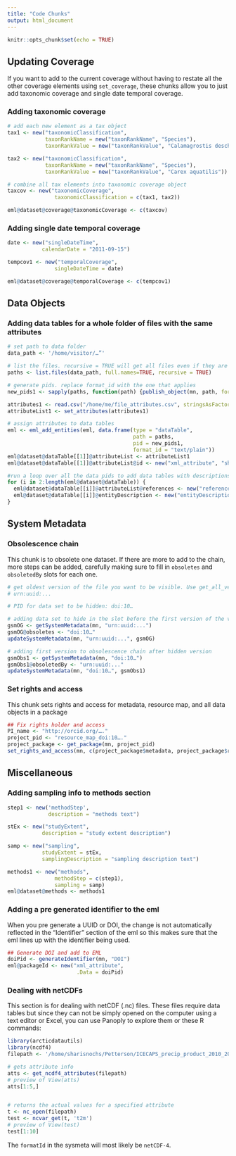 ```yaml
---
title: "Code Chunks"
output: html_document
---
```


```r
knitr::opts_chunk$set(echo = TRUE)
```

## Updating Coverage

If you want to add to the current coverage without having to restate all the other coverage elements using `set_coverage`, these chunks allow you to just add taxonomic coverage and single date temporal coverage. 

### Adding taxonomic coverage

```r
# add each new element as a tax object
tax1 <- new("taxonomicClassification",
            taxonRankName = new("taxonRankName", "Species"),
            taxonRankValue = new("taxonRankValue", "Calamagrostis deschampsioides"))

tax2 <- new("taxonomicClassification", 
            taxonRankName = new("taxonRankName", "Species"),
            taxonRankValue = new("taxonRankValue", "Carex aquatilis"))

# combine all tax elements into taxonomic coverage object
taxcov <- new("taxonomicCoverage",
               taxonomicClassification = c(tax1, tax2))

eml@dataset@coverage@taxonomicCoverage <- c(taxcov)

```

### Adding single date temporal coverage

```r
date <- new("singleDateTime",
           calendarDate = "2011-09-15")

tempcov1 <- new("temporalCoverage",
               singleDateTime = date)

eml@dataset@coverage@temporalCoverage <- c(tempcov1)
```

## Data Objects
### Adding data tables for a whole folder of files with the same attributes

```r
# set path to data folder
data_path <- '/home/visitor/…”' 

# list the files. recursive = TRUE will get all files even if they are in folders in folders
paths <- list.files(data_path, full.names=TRUE, recursive = TRUE) 

# generate pids. replace format_id with the one that applies
new_pids1 <- sapply(paths, function(path) {publish_object(mn, path, format_id = "text/plain")}) 

attributes1 <- read.csv("/home/me/file_attributes.csv", stringsAsFactors = FALSE, na.strings = c(''))
attributeList1 <- set_attributes(attributes1)

# assign attributes to data tables
eml <- eml_add_entities(eml, data.frame(type = "dataTable",
                                        path = paths,
                                        pid = new_pids1,
                                        format_id = "text/plain"))
eml@dataset@dataTable[[1]]@attributeList <- attributeList1
eml@dataset@dataTable[[1]]@attributeList@id <- new("xml_attribute", "shared_attributes1")

#run a loop over all the data pids to add data tables with descriptions
for (i in 2:length(eml@dataset@dataTable)) {
  eml@dataset@dataTable[[i]]@attributeList@references <- new("references", "shared_attributes1")
  eml@dataset@dataTable[[i]]@entityDescription <- new("entityDescription", .Data = "entity description")
}

```

## System Metadata
### Obsolescence chain

This chunk is to obsolete one dataset. If there are more to add to the chain, more steps can be added, carefully making sure to fill in `obsoletes` and `obsoletedBy` slots for each one. 

```r
# get oldest version of the file you want to be visible. Use get_all_versions and look at the first.
# urn:uuid:...

# PID for data set to be hidden: doi:10…

# adding data set to hide in the slot before the first version of the visible data set
gsmOG <- getSystemMetadata(mn, "urn:uuid:...")
gsmOG@obsoletes <- "doi:10…"
updateSystemMetadata(mn, "urn:uuid:...", gsmOG)

# adding first version to obsolescence chain after hidden version
gsmObs1 <- getSystemMetadata(mn, "doi:10…")
gsmObs1@obsoletedBy <- "urn:uuid:..."
updateSystemMetadata(mn, "doi:10…", gsmObs1)

```

### Set rights and access

This chunk sets rights and access for metadata, resource map, and all data objects in a package

```r
## Fix rights holder and access
PI_name <- "http://orcid.org/…."
project_pid <- "resource_map_doi:10…."
project_package <- get_package(mn, project_pid)
set_rights_and_access(mn, c(project_package$metadata, project_package$resource_map, project_package$data), PI_name, c("read", "write", "changePermission"))

```

## Miscellaneous 

### Adding sampling info to methods section

```r
step1 <- new('methodStep',
             description = "methods text")

stEx <- new("studyExtent", 
           description = "study extent description")

samp <- new("sampling", 
           studyExtent = stEx,
           samplingDescription = "sampling description text")

methods1 <- new("methods",
               methodStep = c(step1),
               sampling = samp)
eml@dataset@methods <- methods1
```

### Adding a pre generated identifier to the eml

When you pre generate a UUID or DOI, the change is not automatically reflected in the "Identifier" section of the eml so this makes sure that the eml lines up with the identifier being used. 

```r
## Generate DOI and add to EML
doiPid <- generateIdentifier(mn, "DOI")
eml@packageId <- new("xml_attribute",
                      .Data = doiPid)

```

### Dealing with netCDFs

This section is for dealing with netCDF (.nc) files. These files require data tables but since they can not be simply opened on the computer using a text editor or Excel, you can use Panoply to explore them or these R commands:


```r
library(arcticdatautils)
library(ncdf4)
filepath <- '/home/sharisnochs/Petterson/ICECAPS_precip_product_2010_2015.nc' 

# gets attribute info
atts <- get_ncdf4_attributes(filepath)
# preview of View(atts)
atts[1:5,]


# returns the actual values for a specified attribute
t <- nc_open(filepath)
test <- ncvar_get(t, 't2m')
# preview of View(test)
test[1:10]
```

The `formatId` in the sysmeta will most likely be `netCDF-4`.